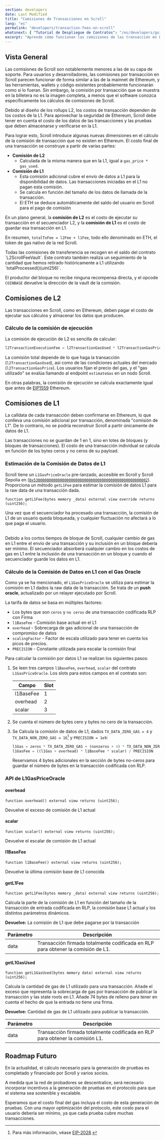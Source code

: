 ```yaml
---
section: developers
date: Last Modified
title: "Comisiones de Transacciones en Scroll"
lang: "es"
permalink: "developers/transaction-fees-on-scroll"
whatsnext: { "Tutorial de Despliegue de Contratos": "/es/developers/guides/contract-deployment-tutorial" }
excerpt: "Aprende cómo funcionan las comisiones de las transacción en L1 y L2 de Scroll "
---
```



## Vista General

Las comisiones de Scroll son notablemente menores a las de su capa de soporte. Para usuarios y desarrolladores, las comisiones por transacción en Scroll parecen funcionar de forma similar a las de la mainnet de Ethereum, y las herramientas, wallets y código existentes probablemente funcionarán como si lo fueran. Sin embargo, la comisión por transacción que se muestra en la billetera no es la imagen completa, a menos que el software conozca específicamente los cálculos de comisiones de Scroll.

Debido al diseño de los rollups L2, los costos de transacción dependen de los costos de la L1. Para aprovechar la seguridad de Ethereum, Scroll debe tener en cuenta el costo de los datos de las transacciones y las pruebas que deben almacenarse y verificarse en la L1.

Para lograr esto, Scroll introduce algunas nuevas dimensiones en el cálculo de la comisión de transacción que no existen en Ethereum. El costo final de una transacción se construye a partir de varias partes:

- **Comisión de L2**
  - Calculada de la misma manera que en la L1, igual a `gas_price * gas_used`.
- **Comisión de L1**
  - Esta comisión adicional cubre el envío de datos a L1 para la disponibilidad de datos. Las transacciones iniciadas en el L1 no pagan esta comisión.
  - Se calcula en función del tamaño de los datos de llamada de la transacción.
  - El ETH se deduce automáticamente del saldo del usuario en Scroll para el pago de comisión

En un plano general, la **comisión de L2** es el costo de ejecutar su transacción en el secuenciador L2, y la **comisión de L1** es el costo de guardar esa transacción en L1.

En resumen, `totalTxFee = l2Fee + l1Fee`, todo ello denominado en ETH, el token de gas nativo de la red Scroll.

<Aside type="note" title="¿Dónde se envían las comisiones de las transacciones?">
Todas las comisiones de transferencia se recogen en el saldo del contrato `L2ScrollFeeVault`. Este contrato también realiza un seguimiento de la cantidad que hemos retirado históricamente a L1 utilizando `totalProcessed()(uint256)`.

El productor del bloque no recibe ninguna recompensa directa, y el opcode `COINBASE` devuelve la dirección de la vault de la comisión.

</Aside>

## Comisiones de L2

Las transacciones en Scroll, como en Ethereum, deben pagar el costo de ejecutar sus cálculos y almacenar los datos que producen.

### Cálculo de la comisión de ejecución

La comisión de ejecución de L2 es sencilla de calcular:

```javascript
l2TransactionExecutionFee = l2TransactionGasUsed * l2TransactionGasPrice
```

La comisión total depende de lo que haga la transacción (`l2TransactionGasUsed`), así como de las condiciones actuales del mercado (`l2TransactionGasPrice`). Los usuarios fijan el precio del gas, y el "gas utilizado" se evalúa llamando al endpoint `estimateGas` en un nodo Scroll.

En otras palabras, la comisión de ejecución se calcula exactamente igual que antes de [EIP1559](https://eips.ethereum.org/EIPS/eip-1559) Ethereum.

## Comisiones de L1

La calldata de cada transacción deben confirmarse en Ethereum, lo que conlleva una comisión adicional por transacción, denominada "comisión de L1". De lo contrario, no se podría reconstruir Scroll a partir únicamente de datos de L1.

Las transacciones no se guardan de 1 en 1, sino en lotes de bloques (y bloques de transacciones). El costo de una transacción individual se calcula en función de los bytes ceros y no ceros de su payload.

### Estimación de la Comisión de Datos de L1

Scroll tiene un `L1GasPriceOracle` pre-lanzado, accesible en Scroll y Scroll Sepolia en ([`0x5300000000000000000000000000000000000000000000000002`](https://sepolia-blockscout.scroll.io/address/0x5300000000000000000000000000000000000002)). Proporciona un método `getL1Fee` para estimar la comisión de datos L1 para la raw data de una transacción dada.

```solidity
function getL1Fee(bytes memory _data) external view override returns (uint256);
```

<Aside type="note" title="¿Qué pasa si sube el precio del gas en L1?">

Una vez que el secuenciador ha procesado una transacción, la comisión de L1 de un usuario queda bloqueada, y cualquier fluctuación no afectará a lo que paga el usuario.

<br />
Debido a los cortos tiempos de bloque de Scroll, cualquier cambio de gas en L1 entre el envío de una transacción y su inclusión en un bloque
debería ser mínimo. El secuenciador absorberá cualquier cambio en los costos de gas en L1 entre la inclusión de una transacción en un bloque y
cuando el secuenciador guarde los datos en L1.

</Aside>

### Cálculo de la Comisión de Datos en L1 con el Gas Oracle

Como ya se ha mencionado, el `L1GasPriceOracle` se utiliza para estimar la comisión en L1 dados la raw data de la transacción. Se trata de un **push oracle**, actualizado por un relayer ejecutado por Scroll.

La tarifa de datos se basa en múltiples factores:

- Los bytes que son `ceros` y `no ceros` de una transacción codificada RLP con Firma
- `l1BaseFee` - Comisión base actual en el L1
- `overhead` - Sobrecarga de gas adicional de una transacción de compromiso de datos
- `scalingFactor` - Factor de escala utilizado para tener en cuenta los picos de precios.
- `PRECISION` - Constante utilizada para escalar la comisión final

Para calcular la comisión por datos L1 se realizan los siguientes pasos:

1. Se leen tres campos `l1BaseFee`, `overhead`, `scalar` del contrato `L1GasPriceOracle`. Los slots para estos campos en el contrato son:

   | Campo     | Slot |
   | --------- | ---- |
   | l1BaseFee | 1    |
   | overhead  | 2    |
   | scalar    | 3    |

2. Se cuenta el número de bytes cero y bytes no cero de la transacción.
3. Se Calcula la comisión de datos de L1, dados `TX_DATA_ZERO_GAS = 4` y `TX_DATA_NON_ZERO_GAS = 16`[^eip-2028] y `PRECISION = 1e9`:

   ```javascript
   l1Gas = zeros * TX_DATA_ZERO_GAS + (nonzeros + 4) * TX_DATA_NON_ZERO_GAS
   l1GasFee = ((l1Gas + overhead) * l1BaseFee * scalar) / PRECISION
   ```

   Reservamos 4 bytes adicionales en la sección de bytes no-ceros para guardar el número de bytes en la transacción codificada con RLP.

[^eip-2028]: Para más información, véase [EIP-2028](https://eips.ethereum.org/EIPS/eip-2028).

### API de L1GasPriceOracle

#### overhead

```solidity
function overhead() external view returns (uint256);
```

Devuelve el exceso de comisión de L1 actual

#### scalar

```solidity
function scalar() external view returns (uint256);
```

Devuelve el escalar de comisión de L1 actual

#### l1BaseFee

```solidity
function l1BaseFee() external view returns (uint256);
```

Devuelve la última comisión base de L1 conocida

#### getL1Fee

```solidity
function getL1Fee(bytes memory _data) external view returns (uint256);
```

Calcula la parte de la comisión de L1 en función del tamaño de la transacción de entrada codificada en RLP, la comisión base L1 actual y los distintos parámetros dinámicos.

**Devuelve:** La comisión de L1 que debe pagarse por la transacción

| Parámetro | Descripción                                                 |
| --------- | ----------------------------------------------------------- |
| data      | Transacción firmada totalmente codificada en RLP para obtener la comisión de L1. |

#### getL1GasUsed

```solidity
function getL1GasUsed(bytes memory data) external view returns (uint256);
```

Calcula la cantidad de gas de L1 utilizado para una transacción. Añade el exceso que representa la sobrecarga de gas por transacción de publicar la transacción y las state roots en L1. Añade 74 bytes de relleno para tener en cuenta el hecho de que la entrada no tiene una firma.

**Devuelve:** Cantidad de gas de L1 utilizado para publicar la transacción.

| Parámetro | Descripción                                                 |
| --------- | ----------------------------------------------------------- |
| data      | Transacción firmada totalmente codificada en RLP para obtener la comisión L1. |

## Roadmap Futuro

En la actualidad, el cálculo necesario para la generación de pruebas es completado y financiado por Scroll y varios socios.

A medida que la red de probadores se descentralice, será necesario incorporar incentivos a la generación de pruebas en el protocolo para que el sistema sea sostenible y escalable.

Esperamos que el costo final del gas incluya el costo de esta generación de pruebas. Con una mayor optimización del protocolo, este costo para el usuario debería ser mínimo, ya que cada prueba cubre muchas transacciones.
